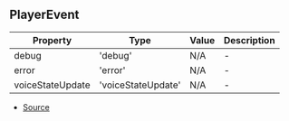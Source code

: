## PlayerEvent


| Property | Type | Value | Description |
| ----------- | ----------- | ----------- | ----------- |
| debug | 'debug' | N/A | - |
| error | 'error' | N/A | - |
| voiceStateUpdate | 'voiceStateUpdate' | N/A | - |


- [Source](https://github.com/Androz2091/discord-player/blob/caddfb3/packages/discord-player/src/types/types.ts#L188)